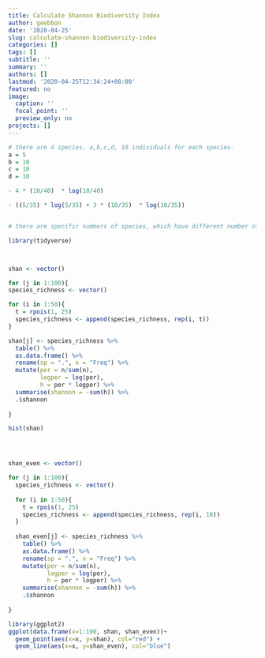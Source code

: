 ```yaml
---
title: Calculate Shannon Biodiversity Index
author: geebbon
date: '2020-04-25'
slug: calculate-shannon-biodiversity-index
categories: []
tags: []
subtitle: ''
summary: ''
authors: []
lastmod: '2020-04-25T12:34:24+08:00'
featured: no
image:
  caption: ''
  focal_point: ''
  preview_only: no
projects: []
---
```


```r

# there are 4 species, a,b,c,d, 10 individuals for each species.
a = 5
b = 10
c = 10
d = 10

- 4 * (10/40)  * log(10/40)

- ((5/35) * log(5/35) + 3 * (10/35)  * log(10/35))


# there are specific numbers of species, which have different number of individuals

library(tidyverse)



shan <- vector()

for (j in 1:100){
species_richness <- vector()

for (i in 1:50){
  t = rpois(1, 25)
  species_richness <- append(species_richness, rep(i, t))
}

shan[j] <- species_richness %>% 
  table() %>% 
  as.data.frame() %>% 
  rename(sp = ".", n = "Freq") %>% 
  mutate(per = n/sum(n), 
         logper = log(per),
         h = per * logper) %>% 
  summarise(shannon = -sum(h)) %>% 
  .$shannon
  
}

hist(shan)




shan_even <- vector()

for (j in 1:100){
  species_richness <- vector()
  
  for (i in 1:50){
    t = rpois(1, 25)
    species_richness <- append(species_richness, rep(i, 10))
  }
  
  shan_even[j] <- species_richness %>% 
    table() %>% 
    as.data.frame() %>% 
    rename(sp = ".", n = "Freq") %>% 
    mutate(per = n/sum(n), 
           logper = log(per),
           h = per * logper) %>% 
    summarise(shannon = -sum(h)) %>% 
    .$shannon
  
}

library(ggplot2)
ggplot(data.frame(x=1:100, shan, shan_even))+ 
  geom_point(aes(x=x, y=shan), col="red") + 
  geom_line(aes(x=x, y=shan_even), col="blue")

```



